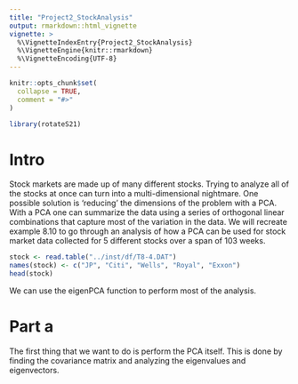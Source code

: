 ```yaml
---
title: "Project2_StockAnalysis"
output: rmarkdown::html_vignette
vignette: >
  %\VignetteIndexEntry{Project2_StockAnalysis}
  %\VignetteEngine{knitr::rmarkdown}
  %\VignetteEncoding{UTF-8}
---
```


```r
knitr::opts_chunk$set(
  collapse = TRUE,
  comment = "#>"
)
```

```r
library(rotateS21)
```

# Intro

Stock markets are made up of many different stocks. Trying to analyze all of the stocks at once can turn into a multi-dimensional nightmare. One possible solution is 'reducing' the dimensions of the problem with a PCA. With a PCA one can summarize the data using a series of orthogonal linear combinations that capture most of the variation in the data. We will recreate example 8.10 to go through an analysis of how a PCA can be used for stock market data collected for 5 different stocks over a span of 103 weeks. 

```r
stock <- read.table("../inst/df/T8-4.DAT")
names(stock) <- c("JP", "Citi", "Wells", "Royal", "Exxon")
head(stock)
```

We can use the eigenPCA function to perform most of the analysis.

# Part a

The first thing that we want to do is perform the PCA itself. This is done by finding the covariance matrix and analyzing the eigenvalues and eigenvectors. 



